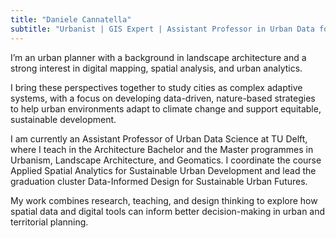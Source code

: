 ---
title: "Daniele Cannatella"
subtitle: "Urbanist | GIS Expert | Assistant Professor in Urban Data for Design"
---

I’m an urban planner with a background in landscape architecture and a strong interest in digital mapping, spatial analysis, and urban analytics.

I bring these perspectives together to study cities as complex adaptive systems, with a focus on developing data-driven, nature-based strategies to help urban environments adapt to climate change and support equitable, sustainable development.

I am currently an Assistant Professor of Urban Data Science at TU Delft, where I teach in the Architecture Bachelor and the Master programmes in Urbanism, Landscape Architecture, and Geomatics. I coordinate the course Applied Spatial Analytics for Sustainable Urban Development and lead the graduation cluster Data-Informed Design for Sustainable Urban Futures.

My work combines research, teaching, and design thinking to explore how spatial data and digital tools can inform better decision-making in urban and territorial planning.
